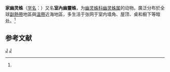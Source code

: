 {{Speciesbox
| taxon = Pholcus phalangioides
| image = Pholcus.phalangioides.6908.jpg
| image_caption = 捕食[[大蚊科|大蚊]]的家幽靈蛛。下方刻度單位為0.1公分
| binomial_authority = ([[Johann_Kaspar_Füssli|Füssli]], 1775)<ref name='id12842'>{{cite web| url =http://www.bioinfo.cn/db05/BjdwSpecies.php?action=view&id=12842| title =家幽灵蛛| work =《中国动物物种编目数据库》| publisher =中国科学院微生物研究所| author =中国科学院动物研究所| accessdate =2009-04-28| deadurl =yes| archiveurl =https://web.archive.org/web/20160305071459/http://www.bioinfo.cn/db05/BjdwSpecies.php?action=view&id=12842| archivedate =2016-03-05}}</ref>
| range_map = Distribution.pholcus.phalangioides.1.png 
| range_map_caption = 家幽靈蛛的已知分布範圍
}}

'''家幽灵蛛'''（[[学名|学名]]：{{lang|la|''Pholcus phalangioides''}}）又名'''室內幽靈蛛'''，为[[幽灵蛛科|幽灵蛛科]][[幽灵蛛属|幽灵蛛属]]的动物。廣泛分布於全球[[副熱帶|副熱帶]]地區與[[溫帶|溫帶]]近海地區，多生活于张网于室内墙角、屋顶、桌和橱下等暗处。<ref name='id12842'/>

== 参考文献 ==
{{reflist}}

{{taxonbar}}
[[Category:_1775年描述的动物|J]]
[[Category:_幽灵蛛属|J]]